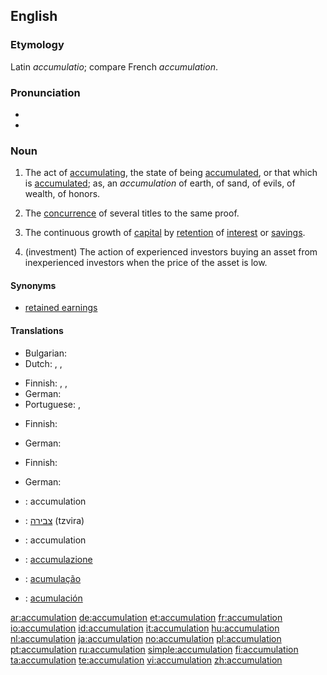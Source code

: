 ==English==

===Etymology===
Latin ''accumulatio''; compare French ''accumulation''.

===Pronunciation===
* {{audio|en-us-accumulation.ogg|Audio (US)}}
* {{rhymes|eɪʃǝn}}

===Noun===
{{en-noun}}

# The act of [[accumulating]], the state of being [[accumulated]], or that which is [[accumulated]]; as, an ''accumulation'' of earth, of sand, of evils, of wealth, of honors.
# {{legal}} The [[concurrence]] of several titles to the same proof.
# {{accounting}} The continuous growth of [[capital]] by [[retention]] of [[interest]] or [[savings]].
# (investment) The action of experienced investors buying an asset from inexperienced investors when the price of the asset is low.

====Synonyms====
* {{sense|accounting}} [[retained earnings]]

<!--====Derived terms====
* Accumulation of energy or power, the [[storing]] of energy by means of weights lifted or masses put in motion; electricity stored.
* An accumulation of degrees, ''(English University):'' the taking of several together, or at smaller intervals than usual or than is allowed by the rules.
-->

====Translations====
{{trans-top|act of accumulating, the state of being accumulated}}
* Bulgarian: {{t|bg|натрупване|sc=Cyrl}}
* Dutch: {{t+|nl|accumulatie|f}}, {{t|nl|opstapeling|f}}, {{t-|nl|opeenhoping|f}}
{{trans-mid}}
* Finnish: {{t-|fi|kertyminen}}, {{t|fi|kasaantuminen}}, {{t-|fi|akkumulaatio}}
* German: {{t+|de|Anhäufung|f}}
* Portuguese: {{t|pt|acumulação|f}},  {{t|pt|acúmulo|m}}
{{trans-bottom}}

{{trans-top|concurrence of several titles to the same proof}}
* Finnish: {{t|fi|konkurrenssi}}
{{trans-mid}}
* German: {{t+|de|Konkurrenz|f}}
{{trans-bottom}}

{{trans-top|continuous growth of capital by retention of interest or savings}}
* Finnish: {{t|fi|karttuminen}}
{{trans-mid}}
* German: {{t+|de|Anhäufung|f}}
{{trans-bottom}}

{{checktrans-top}}
* {{ttbc|French}}: accumulation {{f}}
* {{ttbc|Hebrew}}: [[צבירה]] (tzvira) {{f}}
* {{ttbc|Interlingua}}: accumulation
* {{ttbc|Italian}}: [[accumulazione]]
* {{ttbc|Portuguese}}: [[acumulação]]
* {{ttbc|Spanish}}: [[acumulación]] {{f}}
{{checktrans-bottom}}

[[ar:accumulation]]
[[de:accumulation]]
[[et:accumulation]]
[[fr:accumulation]]
[[io:accumulation]]
[[id:accumulation]]
[[it:accumulation]]
[[hu:accumulation]]
[[nl:accumulation]]
[[ja:accumulation]]
[[no:accumulation]]
[[pl:accumulation]]
[[pt:accumulation]]
[[ru:accumulation]]
[[simple:accumulation]]
[[fi:accumulation]]
[[ta:accumulation]]
[[te:accumulation]]
[[vi:accumulation]]
[[zh:accumulation]]